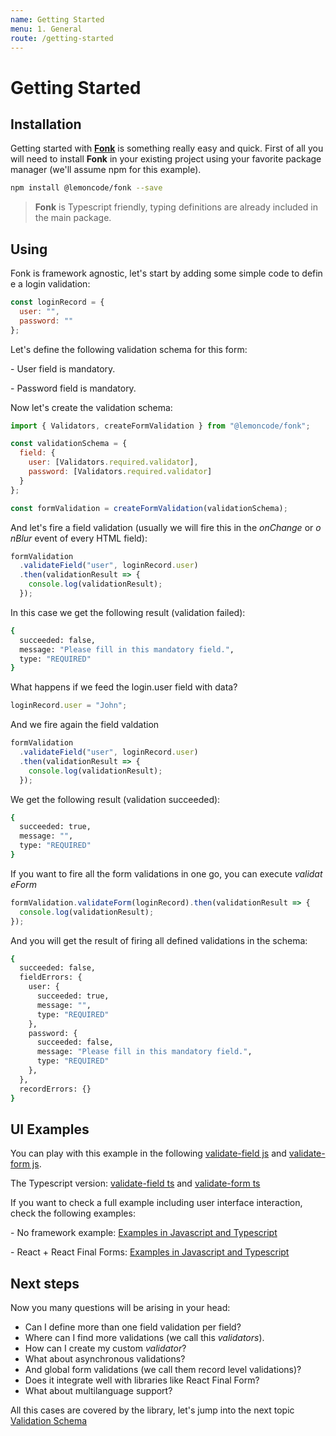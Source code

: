 ```yaml
---
name: Getting Started
menu: 1. General
route: /getting-started
---
```


# Getting Started

## Installation

Getting started with [**Fonk**](https://github.com/Lemoncode/fonk) is something really easy and quick. First of all you will need to install **Fonk** in your existing project using your favorite package manager (we'll assume npm for this example).

```bash
npm install @lemoncode/fonk --save
```

> **Fonk** is Typescript friendly, typing definitions are already included in the main package.

## Using

Fonk is framework agnostic, let's start by adding some simple code to define a login validation:

```javascript
const loginRecord = {
  user: "",
  password: ""
};
```

Let's define the following validation schema for this form:

- User field is mandatory.

- Password field is mandatory.

Now let's create the validation schema:

```javascript
import { Validators, createFormValidation } from "@lemoncode/fonk";

const validationSchema = {
  field: {
    user: [Validators.required.validator],
    password: [Validators.required.validator]
  }
};

const formValidation = createFormValidation(validationSchema);
```

And let's fire a field validation (usually we will fire this in the *onChange* or *onBlur* event of every HTML field):

```javascript
formValidation
  .validateField("user", loginRecord.user)
  .then(validationResult => {
    console.log(validationResult);
  });
```

In this case we get the following result (validation failed):

```bash
{
  succeeded: false,
  message: "Please fill in this mandatory field.",
  type: "REQUIRED"
}
```

What happens if we feed the login.user field with data?

```javascript
loginRecord.user = "John";
```

And we fire again the field valdation

```javascript
formValidation
  .validateField("user", loginRecord.user)
  .then(validationResult => {
    console.log(validationResult);
  });
```

We get the following result (validation succeeded):

```bash
{
  succeeded: true,
  message: "",
  type: "REQUIRED"
}
```

If you want to fire all the form validations in one go, you can execute *validateForm*

```javascript
formValidation.validateForm(loginRecord).then(validationResult => {
  console.log(validationResult);
});
```

And you will get the result of firing all defined validations in the schema:

```bash
{
  succeeded: false,
  fieldErrors: {
    user: {
      succeeded: true,
      message: "",
      type: "REQUIRED"
    },
    password: {
      succeeded: false,
      message: "Please fill in this mandatory field.",
      type: "REQUIRED"
    },
  },
  recordErrors: {}
}
```

## UI Examples

You can play with this example in the following [validate-field js](https://codesandbox.io/s/github/lemoncode/fonk/tree/master/examples/vanilla/js/validate-field) and [validate-form js](https://codesandbox.io/s/github/lemoncode/fonk/tree/master/examples/vanilla/js/validate-form).

The Typescript version: [validate-field ts](https://codesandbox.io/s/github/lemoncode/fonk/tree/master/examples/vanilla/ts/validate-field) and [validate-form ts](https://codesandbox.io/s/github/lemoncode/fonk/tree/master/examples/vanilla/ts/validate-form)

If you want to check a full example including user interface interaction, check the following examples:

- No framework example: [Examples in Javascript and Typescript](https://github.com/Lemoncode/fonk/tree/master/examples/vanilla)

- React + React Final Forms: [Examples in Javascript and Typescript](https://github.com/Lemoncode/fonk/tree/master/examples/react-final-form)

## Next steps

Now you many questions will be arising in your head:

- Can I define more than one field validation per field?
- Where can I find more validations (we call this _validators_).
- How can I create my custom _validator_?
- What about asynchronous validations?
- And global form validations (we call them record level validations)?
- Does it integrate well with libraries like React Final Form?
- What about multilanguage support?

All this cases are covered by the library, let's jump into the next topic
[Validation Schema](/validation-schema)
